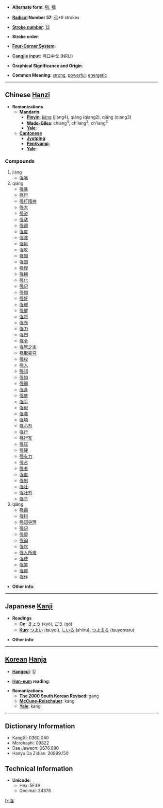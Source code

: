 * '''Alternate form''': [[強]], [[彊]]

* '''[[Wiktionary:Chinese radical index| Radical]] Number 57''': [[Wiktionary:Chinese radical index 弓|弓]]+9 strokes

* '''[[Wiktionary:Chinese total strokes index|Stroke number]]''': [[Wiktionary:Chinese total strokes index 12|12]]

* '''Stroke order''': 

* '''[[Wiktionary:Chinese four corner index|Four-Corner System]]''': 

* '''[[Wiktionary:Chinese Cangjie index|Cangjie input]]''': 弓口中戈 (NRLI)

* '''Graphical Significance and Origin''': 

* '''Common Meaning''': [[strong]], [[powerful]], [[energetic]]

----

== Chinese [[Hanzi]] ==

* '''Romanizations'''
** '''[[Mandarin]]'''
*** '''[[Pinyin]]''': [[jiàng]] (jiang4), qiáng (qiang2), qiǎng (qiang3)
*** '''[[Wade-Giles]]''': chiang<sup>4</sup>, ch'iang<sup>2</sup>, ch'iang<sup>3</sup>
*** '''[[Yale]]''': 
** '''[[Cantonese]]'''
*** '''[[Jyutping]]''':
*** '''[[Penkyamp]]''': 
*** '''[[Yale]]''': 

===Compounds===
#jiàng
#*[[强嘴]]
#qiáng
#*[[强暴]]
#*[[强辩]]
#*[[强打精神]]
#*[[强大]]
#*[[强盗]]
#*[[强敌]]
#*[[强调]]
#*[[强度]]
#*[[强渡]]
#*[[强风]]
#*[[强攻]]
#*[[强固]]
#*[[强国]]
#*[[强悍]]
#*[[强横]]
#*[[强化]]
#*[[强记]]
#*[[强加]]
#*[[强奸]]
#*[[强碱]]
#*[[强健]]
#*[[强将]]
#*[[强劲]]
#*[[强力]]
#*[[强烈]]
#*[[强令]]
#*[[强弩之末]]
#*[[强取豪夺]]
#*[[强权]]
#*[[强人]]
#*[[强韧]]
#*[[强如]]
#*[[强弱]]
#*[[强身]]
#*[[强盛]]
#*[[强手]]
#*[[强似]]
#*[[强袭]]
#*[[强项]]
#*[[强心剂]]
#*[[强行]]
#*[[强行军]]
#*[[强压]]
#*[[强硬]]
#*[[强有力]]
#*[[强占]]
#*[[强者]]
#*[[强直]]
#*[[强制]]
#*[[强壮]]
#*[[强壮剂]]
#*[[强子]]
#qiǎng
#*[[强逼]]
#*[[强辩]]
#*[[强词夺理]]
#*[[强记]]
#*[[强留]]
#*[[强迫]]
#*[[强求]]
#*[[强人所难]]
#*[[强使]]
#*[[强笑]]
#*[[强颜]]
#*[[强作]]

* '''Other info''': 

----

== Japanese [[Kanji]] ==

* '''Readings'''
** '''[[On]]''': [[きょう]] (kyō), [[ごう]] (gō)
** '''[[Kun]]''': [[つよい]] (tsuyoi), [[しいる]] (shiiru), [[つよまる]] (tsuyomaru)

* '''Other info''':  

----

== [[Korean]] [[Hanja]] ==

* '''[[Hangeul]]''': 강

* '''[[Hun-eum]] reading''': 

* '''Romanizations'''
** '''[[The 2000 South Korean Revised Romanization|The 2000 South Korean Revised]]''': gang
** '''[[McCune-Reischauer]]''': kang
** '''[[Yale]]''': kang

----

== Dictionary Information ==

* KangXi: 0360.040
* Morohashi: 09822
* Dae Jaweon: 0676.080
* Hanyu Da Zidian: 20999.150

== Technical Information ==

* '''Unicode''':
** Hex: 5F3A
** Decimal: 24378

[[fr:强]]